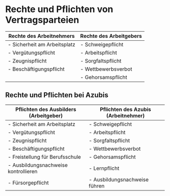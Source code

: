 # Rechte und Pflichten von Vertragsparteien

| Rechte des Arbeitnehmers     | Rechte des Arbeitgebers |
| ---------------------------- | ----------------------- |
| - Sicherheit am Arbeitsplatz | - Schweigepflicht       |
| - Vergütungspflicht          | - Arbeitspflicht        |
| - Zeugnispflicht             | - Sorgfaltspflicht      |
| - Beschäftigungspflicht      | - Wettbewerbsverbot     |
|                              | - Gehorsamspflicht      |

## Rechte und Pflichten bei Azubis

| Pflichten des Ausbilders (Arbeitgeber) | Pflichten des Azubis (Arbeitnehmer) |
| -------------------------------------- | ----------------------------------- |
| - Sicherheit am Arbeitsplatz           | - Schweigepflicht                   |
| - Vergütungspflicht                    | - Arbeitspflicht                    |
| - Zeugnispflicht                       | - Sorgfaltspflicht                  |
| - Beschäftigungspflicht                | - Wettbewerbsverbot                 |
| - Freistellung für Berufsschule        | - Gehorsamspflicht                  |
| - Ausbildungsnachweise kontrollieren   | - Lernpflicht                       |
| - Fürsorgepflicht                      | - Ausbildungsnachweise führen       |
